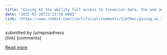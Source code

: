 ```yaml
---
title: "Giving AI the ability full access to financial data, the web and a coding environment."
date: "2025-03-28T22:13:58.000Z"
link: "https://www.reddit.com/r/artificial/comments/1jm76wc/giving_ai_the_ability_full_access_to_financial/"
---
```


submitted by    /u/repmadness  
 [link]   [comments]

[Read more](https://www.reddit.com/r/artificial/comments/1jm76wc/giving_ai_the_ability_full_access_to_financial/)
